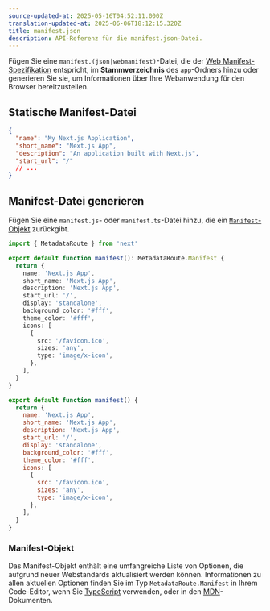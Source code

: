```yaml
---
source-updated-at: 2025-05-16T04:52:11.000Z
translation-updated-at: 2025-06-06T18:12:15.320Z
title: manifest.json
description: API-Referenz für die manifest.json-Datei.
---
```


Fügen Sie eine `manifest.(json|webmanifest)`-Datei, die der [Web Manifest-Spezifikation](https://developer.mozilla.org/docs/Web/Manifest) entspricht, im **Stammverzeichnis** des `app`-Ordners hinzu oder generieren Sie sie, um Informationen über Ihre Webanwendung für den Browser bereitzustellen.

## Statische Manifest-Datei

```json filename="app/manifest.json | app/manifest.webmanifest"
{
  "name": "My Next.js Application",
  "short_name": "Next.js App",
  "description": "An application built with Next.js",
  "start_url": "/"
  // ...
}
```

## Manifest-Datei generieren

Fügen Sie eine `manifest.js`- oder `manifest.ts`-Datei hinzu, die ein [`Manifest`-Objekt](#manifest-object) zurückgibt.

```ts filename="app/manifest.ts" switcher
import { MetadataRoute } from 'next'

export default function manifest(): MetadataRoute.Manifest {
  return {
    name: 'Next.js App',
    short_name: 'Next.js App',
    description: 'Next.js App',
    start_url: '/',
    display: 'standalone',
    background_color: '#fff',
    theme_color: '#fff',
    icons: [
      {
        src: '/favicon.ico',
        sizes: 'any',
        type: 'image/x-icon',
      },
    ],
  }
}
```

```js filename="app/manifest.js" switcher
export default function manifest() {
  return {
    name: 'Next.js App',
    short_name: 'Next.js App',
    description: 'Next.js App',
    start_url: '/',
    display: 'standalone',
    background_color: '#fff',
    theme_color: '#fff',
    icons: [
      {
        src: '/favicon.ico',
        sizes: 'any',
        type: 'image/x-icon',
      },
    ],
  }
}
```

### Manifest-Objekt

Das Manifest-Objekt enthält eine umfangreiche Liste von Optionen, die aufgrund neuer Webstandards aktualisiert werden können. Informationen zu allen aktuellen Optionen finden Sie im Typ `MetadataRoute.Manifest` in Ihrem Code-Editor, wenn Sie [TypeScript](https://nextjs.org/docs/app/building-your-application/configuring/typescript#typescript-plugin) verwenden, oder in den [MDN](https://developer.mozilla.org/docs/Web/Manifest)-Dokumenten.